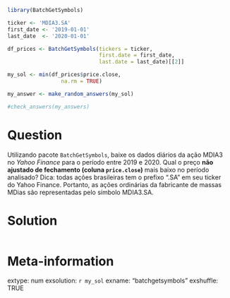 ```r
library(BatchGetSymbols)

ticker <- 'MDIA3.SA'
first_date <- '2019-01-01'
last_date  <- '2020-01-01'

df_prices <- BatchGetSymbols(tickers = ticker, 
                             first.date = first_date, 
                             last.date = last_date)[[2]]

my_sol <- min(df_prices$price.close, 
                 na.rm = TRUE)
```

```r
my_answer <- make_random_answers(my_sol)

#check_answers(my_answers)
```

Question
========

Utilizando pacote `BatchGetSymbols`, baixe os dados diários da ação MDIA3 no _Yahoo Finance_ para o período entre 2019 e 2020. Qual o preço **não ajustado de fechamento (coluna `price.close`)** mais baixo no período analisado? Dica: todas ações brasileiras tem o prefixo ".SA" em seu ticker do Yahoo Finance. Portanto, as ações ordinárias da fabricante de massas MDias são representadas pelo símbolo MDIA3.SA.

Solution
================

```r
```


Meta-information
================
extype: num
exsolution: `r my_sol`
exname: "batchgetsymbols"
exshuffle: TRUE


